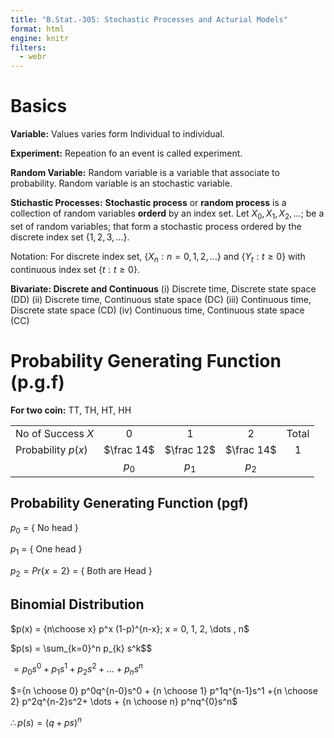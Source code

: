 ```yaml
---
title: "B.Stat.-305: Stochastic Processes and Acturial Models"
format: html
engine: knitr
filters:
  - webr
---
```


# Basics

**Variable:** Values varies form Individual to individual.

**Experiment:** Repeation fo an event is called experiment.

**Random Variable:** Random variable is a variable that associate to probability. Random variable is an stochastic variable.

**Stichastic Processes:** **Stochastic process** or **random process** is a collection of random variables **orderd** by an index set. Let $X_0, X_1, X_2, \dots;$ be a set of random variables; that form a stochastic process ordered by the discrete index set $\{1, 2, 3, \dots\}$.

Notation: For discrete index set, $\{X_n:n=0,1,2,\dots\}$ and $\{Y_t:t\geq0\}$ with continuous index set $\{t:t\geq0\}$.

**Bivariate: Discrete and Continuous** (i) Discrete time, Discrete state space (DD) (ii) Discrete time, Continuous state space (DC) (iii) Continuous time, Discrete state space (CD) (iv) Continuous time, Continuous state space (CC)

# Probability Generating Function (p.g.f)

**For two coin:** TT, TH, HT, HH

|                    |            |            |            |       |
|--------------------|:----------:|:----------:|:----------:|:-----:|
| No of Success $X$  |     0      |     1      |     2      | Total |
| Probability $p(x)$ | $\frac 14$ | $\frac 12$ | $\frac 14$ |  $1$  |
|                    |   $p_0$    |   $p_1$    |   $p_2$    |       |

## Probability Generating Function (pgf)

$p_0$ = { No head }

$p_1$ = { One head }

$p_2 = Pr\{x=2\}$ = { Both are Head }

## Binomial Distribution

$p(x) = {n\choose x} p^x (1-p)^{n-x}; x = 0, 1, 2, \dots , n$

$p(s) = \sum_{k=0}^n p_{k} s^k$\$

$=p_0 s^0 + p_1 s^1 +p_2 s^2 + \dots + p_n s^n$

$={n \choose 0} p^0q^{n-0}s^0 + {n \choose 1} p^1q^{n-1}s^1 +{n \choose 2} p^2q^{n-2}s^2+ \dots + {n \choose n} p^nq^{0}s^n$

$\therefore p(s)=(q+ps)^n$
